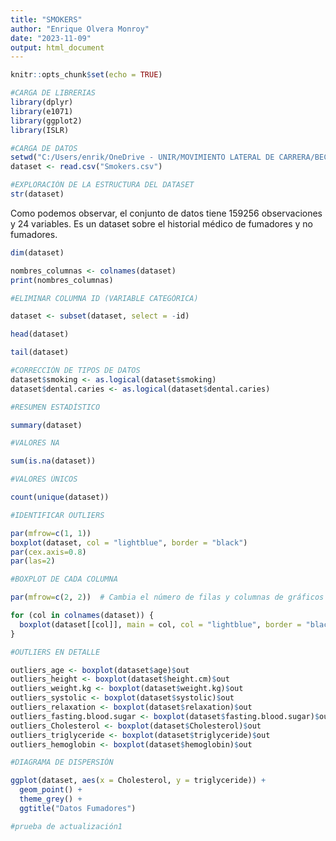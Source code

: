 ```yaml
---
title: "SMOKERS"
author: "Enrique Olvera Monroy"
date: "2023-11-09"
output: html_document
---
```


```r
knitr::opts_chunk$set(echo = TRUE)
```

```r
#CARGA DE LIBRERIAS
library(dplyr)
library(e1071)
library(ggplot2)
library(ISLR)

```



```r
#CARGA DE DATOS
setwd("C:/Users/enrik/OneDrive - UNIR/MOVIMIENTO LATERAL DE CARRERA/BECA BEDU 2023/PROTOTYPE DAY")
dataset <- read.csv("Smokers.csv")

```

```r
#EXPLORACIÓN DE LA ESTRUCTURA DEL DATASET
str(dataset)

```
Como podemos observar, el conjunto de datos tiene 159256 observaciones y 24 variables. Es un dataset sobre el historial médico de fumadores y no fumadores.

```r
dim(dataset)
```
```r
nombres_columnas <- colnames(dataset)
print(nombres_columnas)
```



```r
#ELIMINAR COLUMNA ID (VARIABLE CATEGÓRICA)

dataset <- subset(dataset, select = -id)


```


```r

head(dataset)

```

```r
tail(dataset)
```



```r
#CORRECCIÓN DE TIPOS DE DATOS
dataset$smoking <- as.logical(dataset$smoking)
dataset$dental.caries <- as.logical(dataset$dental.caries)

```



```r
#RESUMEN ESTADÍSTICO

summary(dataset)

```

```r
#VALORES NA

sum(is.na(dataset))

```

```r

#VALORES ÚNICOS

count(unique(dataset))

```

```r
#IDENTIFICAR OUTLIERS

par(mfrow=c(1, 1))
boxplot(dataset, col = "lightblue", border = "black")
par(cex.axis=0.8) 
par(las=2)

```

```r

#BOXPLOT DE CADA COLUMNA

par(mfrow=c(2, 2))  # Cambia el número de filas y columnas de gráficos

for (col in colnames(dataset)) {
  boxplot(dataset[[col]], main = col, col = "lightblue", border = "black")
}

```

```r
#OUTLIERS EN DETALLE

outliers_age <- boxplot(dataset$age)$out
outliers_height <- boxplot(dataset$height.cm)$out
outliers_weight.kg <- boxplot(dataset$weight.kg)$out
outliers_systolic <- boxplot(dataset$systolic)$out
outliers_relaxation <- boxplot(dataset$relaxation)$out
outliers_fasting.blood.sugar <- boxplot(dataset$fasting.blood.sugar)$out
outliers_Cholesterol <- boxplot(dataset$Cholesterol)$out
outliers_triglyceride <- boxplot(dataset$triglyceride)$out
outliers_hemoglobin <- boxplot(dataset$hemoglobin)$out

```


```r
#DIAGRAMA DE DISPERSIÓN

ggplot(dataset, aes(x = Cholesterol, y = triglyceride)) +
  geom_point() +
  theme_grey() +
  ggtitle("Datos Fumadores")
```



```r
#prueba de actualización1

```

